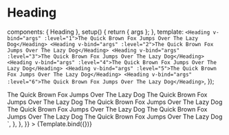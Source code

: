 
<Meta id="vue-heading" title="Vue.js Component/Heading" component={Heading} />

# Heading

  components: { Heading },
  setup() {
    return { args };
  },
  template: `
  <Heading v-bind="args" :level="1">The Quick Brown Fox Jumps Over The Lazy Dog</Heading>
  <Heading v-bind="args" :level="2">The Quick Brown Fox Jumps Over The Lazy Dog</Heading>
  <Heading v-bind="args" :level="3">The Quick Brown Fox Jumps Over The Lazy Dog</Heading>
  <Heading v-bind="args" :level="4">The Quick Brown Fox Jumps Over The Lazy Dog</Heading>
  <Heading v-bind="args" :level="5">The Quick Brown Fox Jumps Over The Lazy Dog</Heading>
  <Heading v-bind="args" :level="6">The Quick Brown Fox Jumps Over The Lazy Dog</Heading>
  `,
});

<Canvas>
  <Story
    name="Heading level 1-6"
    parameters={{
      docs: {
        source: {
          code: `
      <Heading :level="1">The Quick Brown Fox Jumps Over The Lazy Dog</Heading>
      <Heading :level="2">The Quick Brown Fox Jumps Over The Lazy Dog</Heading>
      <Heading :level="3">The Quick Brown Fox Jumps Over The Lazy Dog</Heading>
      <Heading :level="4">The Quick Brown Fox Jumps Over The Lazy Dog</Heading>
      <Heading :level="5">The Quick Brown Fox Jumps Over The Lazy Dog</Heading>
      <Heading :level="6">The Quick Brown Fox Jumps Over The Lazy Dog</Heading>
      `,
        },
      },
    }}
  >
    {Template.bind({})}
  </Story>
</Canvas>

<ArgsTable of={Heading} />
